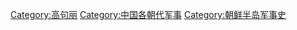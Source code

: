 [[Category:高句丽|Category:高句丽]]
[[Category:中国各朝代军事|Category:中国各朝代军事]]
[[Category:朝鲜半岛军事史|Category:朝鲜半岛军事史]]